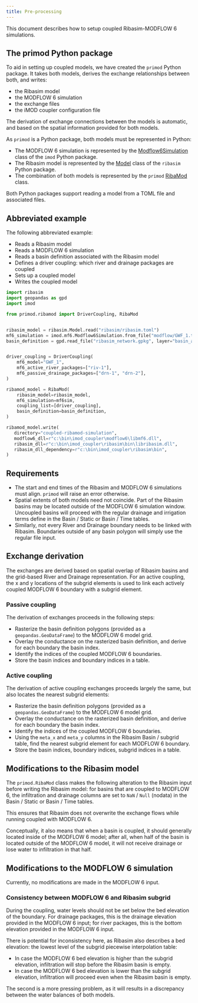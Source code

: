 ```yaml
---
title: Pre-processing
---
```


This document describes how to setup coupled Ribasim-MODFLOW 6 simulations.

## The primod Python package

To aid in setting up coupled models, we have created the `primod` Python
package. It takes both models, derives the exchange relationships between
both, and writes: 

* the Ribasim model
* the MODFLOW 6 simulation
* the exchange files
* the iMOD coupler configuration file 

The derivation of exchange connections between the models is automatic, and
based on the spatial information provided for both models.

As `primod` is a Python package, both models must be represented in Python:

* The MODFLOW 6 simulation is represented by the
  [Modflow6Simulation](https://deltares.github.io/imod-python/api/generated/mf6/imod.mf6.Modflow6Simulation.html)
  class of the `imod` Python package.
* The Ribasim model is represented by the
  [Model](https://deltares.github.io/Ribasim/python/reference/#model) class of
  the `ribasim` Python package.
* The combination of both models is represented by the `primod`
  [RibaMod](primod_api/RibaMod.html#primod.RibaMod)
  class.
 
Both Python packages support reading a model from a TOML file and associated
files.

## Abbreviated example

The following abbreviated example:

* Reads a Ribasim model
* Reads a MODFLOW 6 simulation
* Reads a basin definition associated with the Ribasim model
* Defines a driver coupling: which river and drainage packages are coupled
* Sets up a coupled model
* Writes the coupled model


``` python
import ribasim
import geopandas as gpd
import imod

from primod.ribamod import DriverCoupling, RibaMod


ribasim_model = ribasim.Model.read("ribasim/ribasim.toml")
mf6_simulation = imod.mf6.Modflow6Simulation.from_file("modflow/GWF_1.toml")
basin_definition = gpd.read_file("ribasim_network.gpkg", layer="basin_areas")


driver_coupling = DriverCoupling(
    mf6_model="GWF_1",
    mf6_active_river_packages=["riv-1"],
    mf6_passive_drainage_packages=["drn-1", "drn-2"],
)

ribamod_model = RibaMod(
    ribasim_model=ribasim_model,
    mf6_simulation=mf6sim,
    coupling_list=[driver_coupling],
    basin_definition=basin_definition,
)

ribamod_model.write(
   directory="coupled-ribamod-simulation",
   modflow6_dll=r"c:\bin\imod_coupler\modflow6\libmf6.dll",
   ribasim_dll=r"c:\bin\imod_coupler\ribasim\bin\libribasim.dll",
   ribasim_dll_dependency=r"c:\bin\imod_coupler\ribasim\bin",
)
```

## Requirements

* The start and end times of the Ribasim and MODFLOW 6 simulations must align.
  `primod` will raise an error otherwise.
* Spatial extents of both models need not coincide. Part of the Ribasim basins
  may be located outside of the MODFLOW 6 simulation window. Uncoupled basins
  will proceed with the regular drainage and irrigation terms define in the
  Basin / Static or Basin / Time tables.
* Similarly, not every River and Drainage boundary needs to be linked with
  Ribasim. Boundaries outside of any basin polygon will simply use the regular
  file input.

## Exchange derivation

The exchanges are derived based on spatial overlap of Ribasim basins and the
grid-based River and Drainage representation. For an active coupling, the x
and y locations of the subgrid elements is used to link each actively coupled
MODFLOW 6 boundary with a subgrid element.


### Passive coupling

The derivation of exchanges proceeds in the following steps:

* Rasterize the basin definition polygons (provided as a
  `geopandas.GeoDataFrame`) to the MODFLOW 6 model grid.
* Overlay the conductance on the rasterized basin definition,
  and derive for each boundary the basin index.
* Identify the indices of the coupled MODFLOW 6 boundaries.
* Store the basin indices and boundary indices in a table.

### Active coupling

The derivation of active coupling exchanges proceeds largely the same, but also
locates the nearest subgrid elements:

* Rasterize the basin definition polygons (provided as a
  `geopandas.GeoDataFrame`) to the MODFLOW 6 model grid.
* Overlay the conductance on the rasterized basin definition, and derive for
  each boundary the basin index.
* Identify the indices of the coupled MODFLOW 6 boundaries.
* Using the `meta_x` and `meta_y` columns in the Ribasim Basin / subgrid table,
  find the nearest subgrid element for each MODFLOW 6 boundary.
* Store the basin indices, boundary indices, subgrid indices in a table.

## Modifications to the Ribasim model

The `primod.RibaMod` class makes the following alteration to the Ribasim input
before writing the Ribasim model: for basins that are coupled to MODFLOW 6,
the infiltration and drainage columns are set to `NaN` / `Null` (nodata) in
the Basin / Static or Basin / Time tables.

This ensures that Ribasim does not overwrite the exchange flows while running
coupled with MODFLOW 6.

Conceptually, it also means that when a basin is coupled, it should generally
located inside of the MODFLOW 6 model; after all, when half of the basin is
located outside of the MODFLOW 6 model, it will not receive drainage or lose
water to infiltration in that half.

## Modifications to the MODFLOW 6 simulation

Currently, no modifications are made in the MODFLOW 6 input.

### Consistency between MODFLOW 6 and Ribasim subgrid

During the coupling, water levels should not be set below the bed elevation
of the boundary. For drainage packages, this is the drainage elevation
provided in the MODFLOW 6 input; for river packages, this is the bottom
elevation provided in the MODFLOW 6 input.

There is potential for inconsistency here, as Ribasim also describes a bed
elevation: the lowest level of the subgrid piecewise interpolation table:

* In case the MODFLOW 6 bed elevation is higher than the subgrid elevation,
  infiltration will stop before the Ribasim basin is empty.
* In case the MODFLOW 6 bed elevation is lower than the subgrid elevation,
  infiltration will proceed even when the Ribasim basin is empty.

The second is a more pressing problem, as it will results in a discrepancy
between the water balances of both models.
